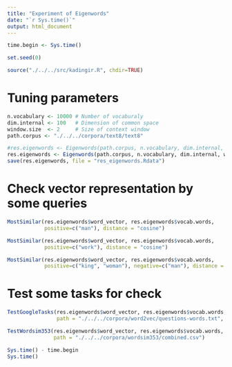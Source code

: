 ```yaml
---
title: "Experiment of Eigenwords"
date: "`r Sys.time()`"
output: html_document
---
```


```r
time.begin <- Sys.time()

set.seed(0)

source("./../../src/kadingir.R", chdir=TRUE)
```

# Tuning parameters
```r
n.vocabulary <- 10000 # Number of vocaburaly
dim.internal <- 100   # Dimension of common space
window.size  <- 2     # Size of context window
path.corpus <- "./../../corpora/text8/text8"
```


```r
#res.eigenwords <- Eigenwords(path.corpus, n.vocabulary, dim.internal, window.size, mode = "tscca", plot = TRUE)
res.eigenwords <- Eigenwords(path.corpus, n.vocabulary, dim.internal, window.size, mode = "oscca", plot = TRUE)
save(res.eigenwords, file = "res_eigenwords.Rdata")
```

# Check vector representation by some queries
```r
MostSimilar(res.eigenwords$word_vector, res.eigenwords$vocab.words,
            positive=c("man"), distance = "cosine")
```

```r
MostSimilar(res.eigenwords$word_vector, res.eigenwords$vocab.words,
            positive=c("work"), distance = "cosine")
```

```r
MostSimilar(res.eigenwords$word_vector, res.eigenwords$vocab.words,
            positive=c("king", "woman"), negative=c("man"), distance = "cosine")
```


# Test some tasks for check
```r
TestGoogleTasks(res.eigenwords$word_vector, res.eigenwords$vocab.words,
                path = "./../../corpora/word2vec/questions-words.txt", n.cores = 12)
```

```r
TestWordsim353(res.eigenwords$word_vector, res.eigenwords$vocab.words,
               path = "./../../corpora/wordsim353/combined.csv")
```

```r
Sys.time() - time.begin
Sys.time()
```